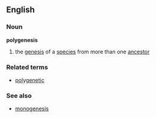 ==English==
===Noun===
'''polygenesis'''
# the [[genesis]] of a [[species]] from more than one [[ancestor]]
===Related terms===
*[[polygenetic]]
===See also===
*[[monogenesis]]